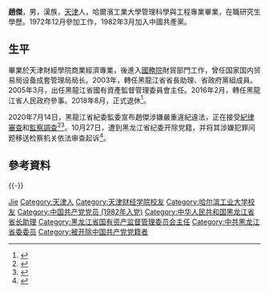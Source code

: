 {{Infobox officeholder
|image         = 
|caption       = 
|office        = {{中国国徽}} [[黑龙江省国有资产监督管理委员会|黑龙江省国有资产监督管理委员会]]主任
|term_start    = 2005年3月
|term_end      = 2016年2月
|1blankname    = 省长
|1namedata     = [[张左己|张左己]]→[[栗战书|栗战书]]→[[王宪魁|王宪魁]]→[[陆昊|陆昊]]
|predecessor   = 
|successor     = [[韩冬炎|韩冬炎]]
|office1       = {{中国国徽}} [[国家国内贸易局|国家国内贸易局]]设备成套管理局局长
|term_start1   = 1998年12月
|term_end1     = 2002年7月
|1blankname1   = 主任
|1namedata1    = [[盛华仁|盛华仁]]→[[李荣融|李荣融]]
|predecessor1  = 
|successor1    = 
|name          = 赵杰
|birthname     = 
|birth_date    = {{birth year and age|1955|8}}  
|birth_place   = {{CHN}}[[天津市|天津市]]
|death_date    = 
|death_place   = 
|party         = <del>{{CPC}}</del>（2020年10月27日被开除）
|spouse        = 
|children      = 
|profession    = 
|alma_mater    = [[天津财经大学|天津财经学院]]<br />[[哈尔滨工业大学|哈尔滨工业大学]]
|website       = 
|signature     = 
|footnotes     =
}}
'''趙傑'''{{BD|1955年|8月||catIdx=Zhao, Jie}}，男，漢族，[[天津|天津]]人，哈爾濱工業大學管理科學與工程專業畢業，在職研究生學歷。1972年12月參加工作，1982年3月加入中國共產黨。

== 生平 ==
畢業於天津財經學院商業經濟專業，後進入[[中华人民共和国国务院|國務院]]財貿部門工作，曾任国家国内贸易局设备成套管理局局长。2003年，轉任黑龍江省省長助理、省政府黨組成員。2005年3月，出任黑龍江省國有資產監督管理委員會主任。2016年2月，轉任黑龍江省人民政府參事。2018年8月，正式退休<ref>{{cite news |url=http://district.ce.cn/newarea/sddy/202007/14/t20200714_35321044.shtml |title=黑龙江省国资委原党委副书记、主任赵杰被查 |work=中国经济网 |date=2017-07-14 |accessdate=2020-07-18 |language=zh-hans |archive-date=2020-09-22 |archive-url=https://web.archive.org/web/20200922213036/http://district.ce.cn/newarea/sddy/202007/14/t20200714_35321044.shtml |dead-url=no }}</ref>。

2020年7月14日，黑龍江省紀委監委宣布趙傑涉嫌嚴重違紀違法，正在接受[[中国共产党中央纪律检查委员会|紀律審查]]和[[中华人民共和国国家监察委员会|監察調查]]<ref>{{cite news |url=http://www.hljjjjc.gov.cn/Hljjjjc/html/news_detail.html?publish_id=e84d1a741fa7415fb51e9b74663f1866 |title=省国资委原主任赵杰接受纪律审查和监察调查 |work=黑龙江省纪委监委 |date=2020-07-14 |accessdate=2020-07-18 |language=zh-hans |archive-date=2020-07-18 |archive-url=https://web.archive.org/web/20200718225223/http://www.hljjjjc.gov.cn/Hljjjjc/html/news_detail.html?publish_id=e84d1a741fa7415fb51e9b74663f1866 |dead-url=no }}</ref><ref>{{cite news |url=http://www.ccdi.gov.cn/yaowen/202007/t20200714_221934.html |title=黑龙江省国资委原党委副书记、主任赵杰接受纪律审查和监察调查 |work=中央纪委国家监委网站 |date=2020-07-14 |accessdate=2020-07-18 |language=zh-hans |archive-date=2020-07-18 |archive-url=https://web.archive.org/web/20200718164645/http://www.ccdi.gov.cn/yaowen/202007/t20200714_221934.html |dead-url=no }}</ref>。10月27日，遭到黑龙江省纪委开除党籍，并将其涉嫌犯罪问题移送检察机关依法审查起诉<ref>{{cite news |url=http://www.xinhuanet.com/2020-10/27/c_1126664321.htm |title=黑龙江省国资委原主任赵杰严重违纪违法被开除党籍 |work=新华网 |date=2020-10-27 |accessdate=2020-10-27 |language=zh-hans |archive-date=2020-11-23 |archive-url=https://web.archive.org/web/20201123180549/http://www.xinhuanet.com/2020-10/27/c_1126664321.htm |dead-url=no }}</ref>。

== 參考資料 ==
{{reflist}}

{{clear}}
{{-}}
{{s-start}}
{{s-gov|prc}}
{{s-before|}}
{{s-title|[[黑龙江省国有资产监督管理委员会|黑龙江省国有资产监督管理委员会]]主任|2005年3月－2016年2月}}
{{s-after|[[韩冬炎|韩冬炎]]}}
{{s-before|}}
{{s-title|[[国家国内贸易局|国家国内贸易局]]设备成套管理局局长|1998年12月－2002年7月}}
{{s-none|机构撤销}}
{{s-end}}
{{中共十九大以来的反腐败工作}}
{{Authority control}}
{{DEFAULTSORT:Zhao, Jie}}
[[Category:赵姓|Jie]]
[[Category:天津人|Category:天津人]]
[[Category:天津财经学院校友|Category:天津财经学院校友]]
[[Category:哈尔滨工业大学校友|Category:哈尔滨工业大学校友]]
[[Category:中国共产党党员_(1982年入党)|Category:中国共产党党员 (1982年入党)]]
[[Category:中华人民共和国黑龙江省省长助理|Category:中华人民共和国黑龙江省省长助理]]
[[Category:黑龙江省国有资产监督管理委员会主任|Category:黑龙江省国有资产监督管理委员会主任]]
[[Category:中共黑龙江省委委员|Category:中共黑龙江省委委员]]
[[Category:被开除中国共产党党籍者|Category:被开除中国共产党党籍者]]